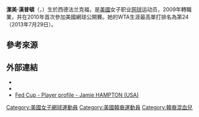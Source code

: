 {{Infobox 网球
|姓名=Jamie Hampton
|image= Hampton RG13 (5) (9379233670).jpg
|国籍={{USA}}
|生年=1990年
|生日={{birth date and age|mf=yes|1990|1|8}}
|出生地=[[西德|西德]][[美因河畔法兰克福|法兰克福]]
|居住地=[[美國|美國]][[歐本_(阿拉巴馬州)|歐本]]
|身高=173
|体重=68
|持拍手=右
|反拍=雙手
|转职业年=2009年
|球拍=
|球衣=
|球鞋=
|单打最高排名=24（2013年7月29日）
|双打最高排名=74（2012年5月21日）
|现单打排名=
|现双打排名=
|单打冠军头衔=（WTA）0（ITF）5
|双打冠军头衔=（WTA）0（ITF）5
|职业战绩=
|雙打職業戰績=
|奖金=$917,461[[美元|美元]]
|澳网最好成绩=第三輪（2013）
|法网最好成绩=第四輪（2013）
|温网最好成绩=第二輪（2012）
|美网最好成绩=第三輪（2013）
|澳網雙打最好成績=
|法網雙打最好成績=
|溫網雙打最好成績=
|美網雙打最好成績=第二輪（2010）
|大满贯个数=
|奥运会最好成绩=
}}

'''潔美·漢普頓'''（{{lang-en|'''Jamie Hampton'''}}，{{bd|1990年|1月8日|catIdx=Hampton, Jamie}}）生於西德法兰克福，是[[美國|美國]]女子职业[[网球|网球]]运动员，2009年轉職業，并在2010年首次參加美國網球公開賽。她的WTA生涯最高單打排名為第24（2013年7月29日）。

==參考來源==
{{reflist}}

==外部連結==
{{Commonscat|Jamie Hampton}}
* {{Wta|11956}}
* {{ITF Profile|id=100064806}}
* [http://www.fedcup.com/en/players/player/profile.aspx?playerid=100064806 Fed Cup - Player profile - Jamie HAMPTON (USA)] {{Wayback|url=http://www.fedcup.com/en/players/player/profile.aspx?playerid=100064806 |date=20160303211810 }}

{{DEFAULTSORT:Hampton, Jamie}}

[[Category:美國女子網球運動員|Category:美國女子網球運動員]]
[[Category:美國韓裔運動員|Category:美國韓裔運動員]]
[[Category:韓裔混血兒|Category:韓裔混血兒]]